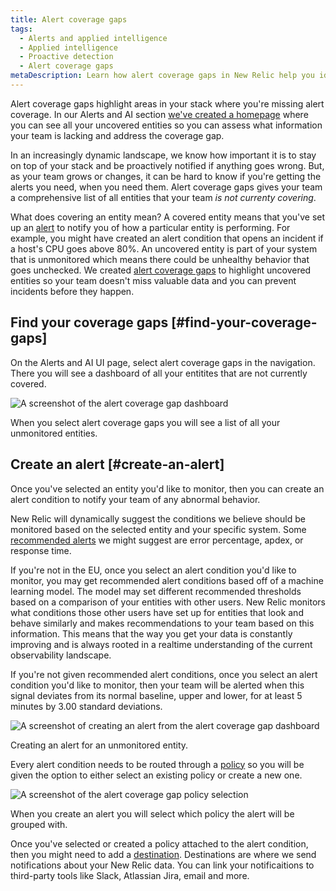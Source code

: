 ```yaml
---
title: Alert coverage gaps
tags:
  - Alerts and applied intelligence
  - Applied intelligence
  - Proactive detection
  - Alert coverage gaps
metaDescription: Learn how alert coverage gaps in New Relic help you identify gaps in your alert system. 
---
```





Alert coverage gaps highlight areas in your stack where you're missing alert coverage. In our Alerts and AI section [we've created a homepage](https://one.newrelic.com/nrai/detection-gaps/home) where you can see all your uncovered entities so you can assess what information your team is lacking and address the coverage gap. 

In an increasingly dynamic landscape, we know how important it is to stay on top of your stack and be proactively notified if anything goes wrong. But, as your team grows or changes, it can be hard to know if you're getting the alerts you need, when you need them. Alert coverage gaps gives your team a comprehensive list of all entities that your team *is not currenty covering*.  

What does covering an entity mean? A covered entity means that you've set up an [alert](/docs/alerts-applied-intelligence/applied-intelligence/incident-intelligence/basic-alerting-concepts/) to notify you of how a particular entity is performing. For example, you might have created an alert condition that opens an incident if a host's CPU goes above 80%. An uncovered entity is part of your system that is unmonitored which means there could be unhealthy behavior that goes unchecked. We created [alert coverage gaps](https://one.newrelic.com/nrai/detection-gaps/home) to highlight uncovered entities so your team doesn't miss valuable data and you can prevent incidents before they happen.

## Find your coverage gaps [#find-your-coverage-gaps]

On the Alerts and AI UI page, select alert coverage gaps in the navigation. There you will see a dashboard of all your entitites that are not currently covered. 

<img
  title="Alert coverage gap dashboard."
  alt="A screenshot of the alert coverage gap dashboard"
  src={accountsAlertCoverageGapsHomepage}
/>

<figcaption>
  When you select alert coverage gaps you will see a list of all your unmonitored entities.
</figcaption>

## Create an alert [#create-an-alert]

Once you've selected an entity you'd like to monitor, then you can create an alert condition to notify your team of any abnormal behavior. 

New Relic will dynamically suggest the conditions we believe should be monitored based on the selected entity and your specific system. Some [recommended alerts](/docs/alerts-applied-intelligence/new-relic-alerts/get-started/condition-recommendations/) we might suggest are error percentage, apdex, or response time. 

If you're not in the EU, once you select an alert condition you'd like to monitor, you may get recommended alert conditions based off of a machine learning model. The model may set different recommended thresholds based on a comparison of your entities with other users. New Relic monitors what conditions those other users have set up for entities that look and behave similarly and makes recommendations to your team based on this information. This means that the way you get your data is constantly improving and is always rooted in a realtime understanding of the current observability landscape.

If you're not given recommended alert conditions, once you select an alert condition you'd like to monitor, then your team will be alerted when this signal deviates from its normal baseline, upper and lower, for at least 5 minutes by 3.00 standard deviations.

<img
  title="Create an alert."
  alt="A screenshot of creating an alert from the alert coverage gap dashboard"
  src={accountsAddanAlert}
/>

<figcaption>
  Creating an alert for an unmonitored entity.
</figcaption>

Every alert condition needs to be routed through a [policy](/docs/alerts-applied-intelligence/new-relic-alerts/learn-alerts/rules-limits-alerts) so you will be given the option to either select an existing policy or create a new one. 

<img
  title="Create a policy for alert coverage gaps."
  alt="A screenshot of the alert coverage gap policy selection"
  src={accountsCreateaPolicyAlertCoverageGaps}
/>

<figcaption>
  When you create an alert you will select which policy the alert will be grouped with.
</figcaption>

Once you've selected or created a policy attached to the alert condition, then you might need to add a [destination](https://docs.newrelic.com/docs/alerts-applied-intelligence/notifications/destinations). Destinations are where we send notifications about your New Relic data. You can link your notificaitions to third-party tools like Slack, Atlassian Jira, email and more. 








